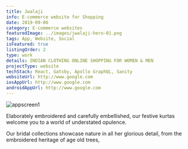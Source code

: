 ```yaml
---
title: Jwalaji
info: E-commerce website for Shopping
date: 2019-09-06
category: E-commerce websites
featuredImage: ../images/jwalaji-hero-01.png
tags: App, Website, Social
isFeatured: true
listingOrder: 2
type: work
details: INDIAN CLOTHING ONLINE SHOPPING FOR WOMEN & MEN
projectType: website
techStack: React, Gatsby, Apollo GraphQL, Sanity
websiteUrl: http://www.google.com
iosAppUrl: http://www.google.com
androidAppUrl: http://www.google.com
---
```


![appscreen1](../images/jwalaji-hero-01.png)

Elaborately embroidered and carefully embellished, our festive kurtas welcome you to a world of understated opulence.

Our bridal collections showcase nature in all her glorious detail, from the embroidered heritage of age old trees,
